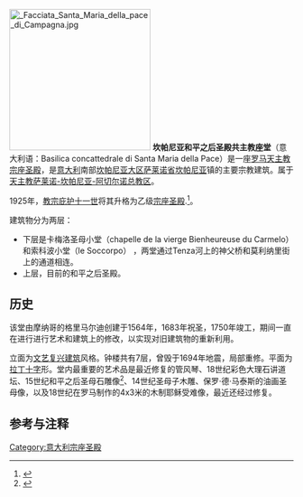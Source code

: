 [[File:_Facciata_Santa_Maria_della_pace_di_Campagna.jpg|250px]]
'''坎帕尼亚和平之后圣殿共主教座堂'''（意大利语：Basilica concattedrale di Santa Maria della Pace）是一座[[罗马天主教|罗马天主教]][[宗座圣殿|宗座圣殿]]，是[[意大利|意大利]]南部[[坎帕尼亚大区|坎帕尼亚大区]][[萨莱诺省|萨莱诺省]][[坎帕尼亚_(萨莱诺省)|坎帕尼亚]]镇的主要宗教建筑。属于[[天主教萨莱诺-坎帕尼亚-阿切尔诺总教区|天主教萨莱诺-坎帕尼亚-阿切尔诺总教区]]。  

1925年，[[教宗|教宗]][[庇护十一世|庇护十一世]]将其升格为乙级[[宗座圣殿|宗座圣殿]].<ref>{{Cite web|url=http://www.gcatholic.org/churches/data/basITX.htm|title=''Catholic.org Basilicas in Italy''|language=en|accessdate=2021-01-04|archive-date=2015-12-26|archive-url=https://web.archive.org/web/20151226190014/http://www.gcatholic.org/churches/data/basITX.htm|dead-url=no}}</ref>。

建筑物分为两层：
*下层是卡梅洛圣母小堂（chapelle de la vierge Bienheureuse du Carmelo）和索科波小堂（le Soccorpo） ，两堂通过Tenza河上的神父桥和莫利纳里街上的通道相连。
*上层，目前的和平之后圣殿。

== 历史 ==
该堂由摩纳哥的格里马尔迪创建于1564年，1683年祝圣，1750年竣工，期间一直在进行进行艺术和建筑上的修改，以实现对旧建筑物的重新利用。

立面为[[文艺复兴建筑|文艺复兴建筑]]风格。钟楼共有7层，曾毁于1694年地震，局部重修。平面为[[拉丁十字|拉丁十字]]形。堂内最重要的艺术品是最近修复的管风琴、18世纪彩色大理石讲道坛、15世纪和平之后圣母石雕像<ref>{{cite book |author=Izzo Valentino |title= Raccontare Campagna... La Cattedrale |year=2007 |editor= |città= |pages=234-243}}</ref>、14世纪圣母子木雕、保罗·德·马泰斯的油画圣母像，以及18世纪在罗马制作的4x3米的木制耶稣受难像，最近还经过修复。

==参考与注释==
<references />
[[Category:意大利宗座圣殿|Category:意大利宗座圣殿]]